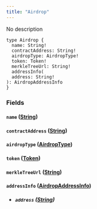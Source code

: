 ```yaml
---
title: "Airdrop"
---
```


No description

```
type Airdrop {
  name: String!
  contractAddress: String!
  airdropType: AirdropType!
  token: Token!
  merkleTreeUrl: String!
  addressInfo(
  address: String!
): AirdropAddressInfo
}

```

### Fields[](#fields "Direct link to heading")

#### `name` ([String](/developer/graphql-api/references/scalars/string))[](#name-string "Direct link to heading")

#### `contractAddress` ([String](/developer/graphql-api/references/scalars/string))[](#contractaddress-string "Direct link to heading")

#### `airdropType` ([AirdropType](/developer/graphql-api/references/enums/airdrop-type))[](#airdroptype-airdroptype "Direct link to heading")

#### `token` ([Token](/developer/graphql-api/references/objects/token))[](#token-token "Direct link to heading")

#### `merkleTreeUrl` ([String](/developer/graphql-api/references/scalars/string))[](#merkletreeurl-string "Direct link to heading")

#### `addressInfo` ([AirdropAddressInfo](/developer/graphql-api/references/objects/airdrop-address-info))[](#addressinfo-airdropaddressinfo "Direct link to heading")

* ##### `address` ([String](/developer/graphql-api/references/scalars/string))[](#address-string "Direct link to heading")